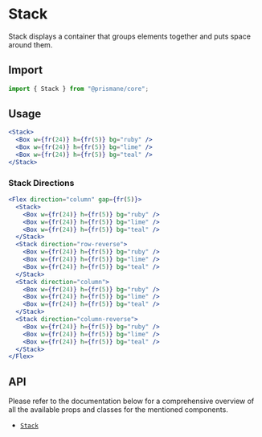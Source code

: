 # Stack

Stack displays a container that groups elements together and puts space around them.

## Import

```js
import { Stack } from "@prismane/core";
```

## Usage

```jsx
<Stack>
  <Box w={fr(24)} h={fr(5)} bg="ruby" />
  <Box w={fr(24)} h={fr(5)} bg="lime" />
  <Box w={fr(24)} h={fr(5)} bg="teal" />
</Stack>
```

### Stack Directions

```jsx
<Flex direction="column" gap={fr(5)}>
  <Stack>
    <Box w={fr(24)} h={fr(5)} bg="ruby" />
    <Box w={fr(24)} h={fr(5)} bg="lime" />
    <Box w={fr(24)} h={fr(5)} bg="teal" />
  </Stack>
  <Stack direction="row-reverse">
    <Box w={fr(24)} h={fr(5)} bg="ruby" />
    <Box w={fr(24)} h={fr(5)} bg="lime" />
    <Box w={fr(24)} h={fr(5)} bg="teal" />
  </Stack>
  <Stack direction="column">
    <Box w={fr(24)} h={fr(5)} bg="ruby" />
    <Box w={fr(24)} h={fr(5)} bg="lime" />
    <Box w={fr(24)} h={fr(5)} bg="teal" />
  </Stack>
  <Stack direction="column-reverse">
    <Box w={fr(24)} h={fr(5)} bg="ruby" />
    <Box w={fr(24)} h={fr(5)} bg="lime" />
    <Box w={fr(24)} h={fr(5)} bg="teal" />
  </Stack>
</Flex>
```

## API

Please refer to the documentation below for a comprehensive overview of all the available props and classes for the mentioned components.

- [`Stack`](/docs/components-api/stack-api)

